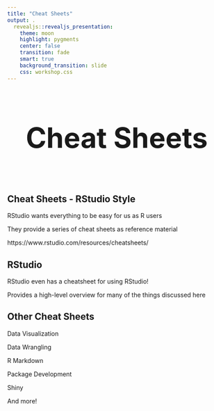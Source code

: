 ```yaml
---
title: "Cheat Sheets"
output: .
  revealjs::revealjs_presentation:
    theme: moon
    highlight: pygments
    center: false
    transition: fade
    smart: true
    background_transition: slide
    css: workshop.css
---
```



## 

<div style='text-align: center; font-size:32'><h1>Cheat Sheets<h1></div>

## Cheat Sheets - RStudio Style

RStudio wants everything to be easy for us as R users

They provide a series of cheat sheets as reference material

https://www.rstudio.com/resources/cheatsheets/


## RStudio

RStudio even has a cheatsheet for using RStudio!

Provides a high-level overview for many of the things discussed here


## Other Cheat Sheets

Data Visualization

Data Wrangling

R Markdown

Package Development

Shiny

And more!


